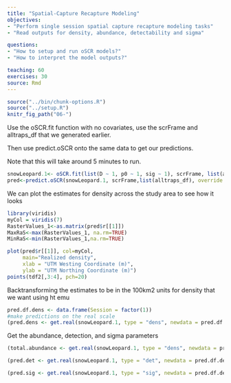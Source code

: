 ```yaml
---
title: "Spatial-Capture Recapture Modeling"
objectives:
- "Perform single session spatial capture recapture modeling tasks"
- "Read outputs for density, abundance, detectability and sigma"

questions: 
- "How to setup and run oSCR models?"
- "How to interpret the model outputs?"

teaching: 60
exercises: 30
source: Rmd
---
```



```r
source("../bin/chunk-options.R")
source("../setup.R")
knitr_fig_path("06-")
```

Use the oSCR.fit function with no covariates, use the scrFrame and alltraps_df that we generated earlier.

Then use predict.oSCR onto the same data to get our predictions. 

Note that this will take around 5 minutes to run.

```r
snowLeopard.1<- oSCR.fit(list(D ~ 1, p0 ~ 1, sig ~ 1), scrFrame, list(alltraps_df))
pred<-predict.oSCR(snowLeopard.1, scrFrame,list(alltraps_df), override.trim =TRUE )
```


We can plot the estimates for density across the study area to see how it looks
```r
library(viridis)
myCol = viridis(7)
RasterValues_1<-as.matrix(pred$r[[1]])
MaxRaS<-max(RasterValues_1, na.rm=TRUE)
MinRaS<-min(RasterValues_1,na.rm=TRUE)

plot(pred$r[[1]], col=myCol,
     main="Realized density",
     xlab = "UTM Westing Coordinate (m)", 
     ylab = "UTM Northing Coordinate (m)")
points(tdf2[,3:4], pch=20)
```


Backtransforming the estimates to be in the 100km2 units for density that we want using ht emu
```r
pred.df.dens <- data.frame(Session = factor(1))
#make predictions on the real scale
(pred.dens <- get.real(snowLeopard.1, type = "dens", newdata = pred.df.dens, d.factor = multiplicationfactor))
```

Get the abundance, detection, and sigma parameters
```r
(total.abundance <- get.real(snowLeopard.1, type = "dens", newdata = pred.df.dens, d.factor=nrow(snowLeopard.1$ssDF[[1]])))
```

```r
(pred.det <- get.real(snowLeopard.1, type = "det", newdata = pred.df.dens))
```

```r
(pred.sig <- get.real(snowLeopard.1, type = "sig", newdata = pred.df.dens))
```